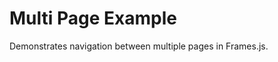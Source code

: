 
# Multi Page Example

Demonstrates navigation between multiple pages in Frames.js.

<StackblitzEmbed
  directory="/app/examples/new-api-multi-page"
  file="page.tsx"
  initialBrowserPath="/examples/new-api-multi-page"
/>
